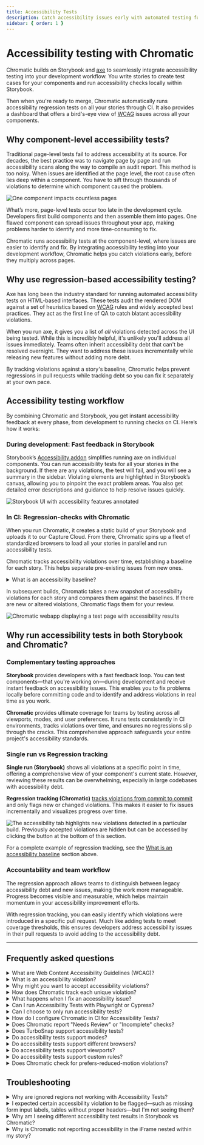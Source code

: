 ```yaml
---
title: Accessibility Tests
description: Catch accessibility issues early with automated testing for your components
sidebar: { order: 1 }
---
```



# Accessibility testing with Chromatic

<A11yBeta />

Chromatic builds on Storybook and [axe](https://github.com/dequelabs/axe-core) to seamlessly integrate accessibility testing into your development workflow. You write stories to create test cases for your components and run accessibility checks locally within Storybook.

Then when you're ready to merge, Chromatic automatically runs accessibility regression tests on all your stories through CI. It also provides a dashboard that offers a bird's-eye view of [WCAG](#what-are-web-content-accessibility-guidelines-wcag) issues across all your components.

## Why component-level accessibility tests?

Traditional page-level tests fail to address accessibility at its source. For decades, the best practice was to navigate page by page and run accessibility scans along the way to compile an audit report. This method is too noisy. When issues are identified at the page level, the root cause often lies deep within a component. You have to sift through thousands of violations to determine which component caused the problem.

<img
  src="/docs/assets/component-pages.gif"
  alt="One component impacts countless pages"
/>

What’s more, page-level tests occur too late in the development cycle. Developers first build components and then assemble them into pages. One flawed component can spread issues throughout your app, making problems harder to identify and more time-consuming to fix.

Chromatic runs accessibility tests at the component-level, where issues are easier to identify and fix. By integrating accessibility testing into your development workflow, Chromatic helps you catch violations early, before they multiply across pages.

## Why use regression-based accessibility testing?

Axe has long been the industry standard for running automated accessibility tests on HTML-based interfaces. These tests audit the rendered DOM against a set of heuristics based on [WCAG](https://www.w3.org/WAI/standards-guidelines/wcag/) rules and widely accepted best practices. They act as the first line of QA to catch blatant accessibility violations.

When you run axe, it gives you a list of _all_ violations detected across the UI being tested. While this is incredibly helpful, it's unlikely you'll address all issues immediately. Teams often inherit accessibility debt that can't be resolved overnight. They want to address these issues incrementally while releasing new features without adding more debt.

By tracking violations against a story's baseline, Chromatic helps prevent regressions in pull requests while tracking debt so you can fix it separately at your own pace.

## Accessibility testing workflow

By combining Chromatic and Storybook, you get instant accessibility feedback at every phase, from development to running checks on CI. Here’s how it works:

### During development: Fast feedback in Storybook

Storybook’s [Accessibility addon](https://storybook.js.org/docs/writing-tests/accessibility-testing#accessibility-checks-with-a11y-addon) simplifies running axe on individual components. You can run accessibility tests for all your stories in the background. If there are any violations, the test will fail, and you will see a summary in the sidebar. Violating elements are highlighted in Storybook’s canvas, allowing you to pinpoint the exact problem areas. You also get detailed error descriptions and guidance to help resolve issues quickly.

![Storybook UI with accessibility features annotated](../../images/a11y/addon-a11y-annotated.png)

### In CI: Regression-checks with Chromatic

When you run Chromatic, it creates a static build of your Storybook and uploads it to our Capture Cloud. From there, Chromatic spins up a fleet of standardized browsers to load all your stories in parallel and run accessibility tests.

Chromatic tracks accessibility violations over time, establishing a baseline for each story. This helps separate pre-existing issues from new ones.

<details>
<summary>What is an accessibility baseline?</summary>

In [Visual testing](/docs/visual), a baseline is the last known “good” state of the story. Subsequent snapshots are compared to this baseline to identify visual changes.

![Chromatic build showing the baseline and newly captured snapshots with visual changes highlighted in green](../../images/a11y/snapshot.png)

In Accessibility testing, a baseline is a set of [accessibility violations](#what-is-an-accessibility-violation) detected for a story. Subsequent snapshots are compared to this baseline to identify new violations or to confirm resolved issues. Here's an example:

Build #1 identifies several violations for this story. By accepting the baseline, 17 violations (across 3 rules) are added to the story's baseline.

![Build one with three types of violations: insufficient color contrast, links need discernable text and invalid ARIA values ](../../images/a11y/build-1.png)

After making code changes, you run Build #2. Chromatic finds 10 additional violations across 2 rules. This difference is shown on the test page. You can also view violations from previous builds by expanding the table.

If you accept this snapshot, these 10 new violations will be added to the baseline.

![Build 2 with two types of violations: missing form labels and images lack alt text. The three previously accepted rules are hidden by default.](../../images/a11y/build-2.png)

</details>

In subsequent builds, Chromatic takes a new snapshot of accessibility violations for each story and compares them against the baselines. If there are new or altered violations, Chromatic flags them for your review.

![Chromatic webapp displaying a test page with accessibility results](../../images/a11y/accessibility-tests-test.png)

## Why run accessibility tests in both Storybook and Chromatic?

### Complementary testing approaches

**Storybook** provides developers with a fast feedback loop. You can test components—that you're working on—during development and receive instant feedback on accessibility issues. This enables you to fix problems locally before committing code and to identify and address violations in real time as you work.

**Chromatic** provides ultimate coverage for teams by testing across all viewports, modes, and user preferences. It runs tests consistently in CI environments, tracks violations over time, and ensures no regressions slip through the cracks. This comprehensive approach safeguards your entire project's accessibility standards.

### Single run vs Regression tracking

**Single run (Storybook)** shows all violations at a specific point in time, offering a comprehensive view of your component's current state. However, reviewing these results can be overwhelming, especially in large codebases with accessibility debt.

**Regression tracking (Chromatic)** [tracks violations from commit to commit](/docs/accessibility#how-does-chromatic-track-each-unique-violation) and only flags new or changed violations. This makes it easier to fix issues incrementally and visualizes progress over time.

![The accessibility tab highlights new violations detected in a particular build. Previously accepted violations are hidden but can be accessed by clicking the button at the bottom of this section.](../../images/a11y/accessibility-tab.png)

For a complete example of regression tracking, see the [What is an accessibility baseline](/docs/accessibility#what-is-an-accessibility-baseline) section above.

### Accountability and team workflow

The regression approach allows teams to distinguish between legacy accessibility debt and new issues, making the work more manageable. Progress becomes visible and measurable, which helps maintain momentum in your accessibility improvement efforts.

With regression tracking, you can easily identify which violations were introduced in a specific pull request. Much like adding tests to meet coverage thresholds, this ensures developers address accessibility issues in their pull requests to avoid adding to the accessibility debt.

---

## Frequently asked questions

<details>
<summary>What are Web Content Accessibility Guidelines (WCAG)?</summary>

The [Web Content Accessibility Guidelines](https://www.w3.org/WAI/standards-guidelines/wcag/) are a set of internationally recognized standards developed by the World Wide Web Consortium (W3C) through their Web Accessibility Initiative (WAI). These guidelines provide a comprehensive framework for making web content more accessible to people with disabilities.

</details>

<details>
<summary>What is an accessibility violation?</summary>

Accessibility violation refers to an issue detected within a story where an element fails to meet accessibility standards or guidelines (such as WCAG). These violations indicate barriers that might prevent people with disabilities from using the website or application effectively.

</details>

<details>
<summary>Why might you want to accept accessibility violations?</summary>

TL;DR: You’ll want to accept violations if they're part of necessary structural changes leading to an eventual fix.

When you run axe, it lists all accessibility violations found in the story. However in some cases, addressing all issues immediately may not be feasible. In that case, you’d accept the violations and fix them incrementally.

Baselines help track accessibility issues from commit to commit as you make code changes, showing what was fixed and identifying any new issues introduced.

</details>

<details>
<summary>How does Chromatic track each unique violation?</summary>

Chromatic identifies unique violations using three characteristics:

1. Type of violation (see [full classification](https://github.com/dequelabs/axe-core/blob/develop/doc/rule-descriptions.md))
2. Specific DOM node (e.g., `<a>`, `<button>`, `<div>`)
3. Bounding box of this DOM node (e.g., x/y coordinates plus width and height)

This approach prevents false positives caused by inconsequential DOM structure changes.

</details>

<details>
<summary>What happens when I fix an accessibility issue?</summary>

Fixes are auto-accepted to the baseline, [learn more »](/docs/accessibility/usage#fixes-are-automatically-accepted)

</details>

<details>
<summary>Can I run Accessibility Tests with Playwright or Cypress?</summary>

No, Chromatic only offers Accessibility Testing for Storybook.

</details>

<details>
<summary>Can I choose to only run accessibility tests?</summary>

Not yet. `parameters.chromatic.disableSnapshot` will disable both visual and accessibility tests. We're working on allowing you to disable them accessibility and visual tests individually.

</details>

<details>
<summary>How do I configure Chromatic in CI for Accessibility Tests?</summary>

If you have already integrated Chromatic in your CI setup, no changes are needed for accessibility tests to work.

If you haven’t integrated Chromatic in your CI setup, please follow [this guide](/docs/ci).

</details>

<details>
<summary>Does Chromatic report "Needs Review" or "Incomplete" checks?</summary>

No, Chromatic does not report these checks. There are instances where axe-core is unable to accurately determine a violation. For example, it can't accurately assess color contrast when text is rendered over a gradient or background image. You will see these issues reported in Storybook’s Accessibility panel under the "Incomplete" tab. However, Chromatic only reports on violations it can be certain about.

</details>

<details>
<summary>Does TurboSnap support accessibility tests?</summary>

Yes. TurboSnap analyzes your project’s Git history and [dependency graph](https://webpack.js.org/concepts/dependency-graph/) to identify which components and their dependencies have changed. It then only snapshots and runs visual and accessibility tests for stories associated with those changes. For the rest, it copies over the snapshots from baselines that didn’t change.

</details>

<details>
<summary>Do accessibility tests support modes?</summary>

Yes, if you've configured modes for a story, Chromatic will run accessibility tests on each mode too.

</details>

<details>
<summary>Do accessibility tests support different browsers?</summary>

No, accessibility tests are only executed in Chrome.

</details>

<details>
<summary>Do accessibility tests support viewports?</summary>

Yes. Similar to how it works for visual tests, if you've set up viewports for a story, accessibility tests will run for each viewport.

</details>

<details>
<summary>Do accessibility tests support custom rules?</summary>

Not yet. This means that if you have custom [rules and checks](https://github.com/dequelabs/axe-core/blob/64d409dc5862e9fdebcec87a0a269ab3f3e71ad2/doc/rule-development.md) defined in your Storybook configuration, they will not run with accessibility tests.

</details>

<details>
<summary>Does Chromatic check for prefers-reduced-motion violations?</summary>

Not yet

</details>

## Troubleshooting

<details>
<summary>Why are ignored regions not working with Accessibility Tests?</summary>

Ignored regions are a feature specific to visual tests and aren't supported for accessibility and interaction tests.

</details>

<details>
<summary>I expected certain accessibility violation to be flagged—such as missing form input labels, tables without proper headers—but I'm not seeing them?</summary>

Ensure that the rule is enabled in your Storybook [A11y addon configuration](https://storybook.js.org/docs/writing-tests/accessibility-testing#configure). If it is enabled, verify whether the check is running in Storybook.

While you might expect a violation, the check could actually be passing. For example, consider:

```html
<input type="text" placeholder="something" />
```

You might expect a "missing form input labels" violation, but the [placeholder attribute can provide text inputs with an accessible name](<https://dequeuniversity.com/rules/axe/4.10/label?application=RuleDescription#:~:text=Lastly%20a%20placeholder%20attribute%20may%20be%20used%20to%20give%20text%20inputs%20an%20accessible%20name.%20This%20is%20not%20a%20recommended%20solution%20as%20the%20visual%20label%20(the%20placeholder%20text)%20will%20be%20removed%20once%20the%20user%20enters%20text%20into%20the%20input%2C%20causing%20them%20to%20not%20know%20what%20the%20input%20is%20for.>). Similarly, table header rules only apply if the table has more than three rows or columns.

</details>

<details>
<summary>Why am I seeing different accessibility test results in Storybook vs Chromatic?</summary>

Storybook shows all violations at a specific point in time. Where are as, Chromatic tracks violations from commit to commit and only flags [new or changed violations](/docs/accessibility#why-use-regression-based-accessibility-testing).

For more on how to combine the two into an effective workflow, refer to [this section](/docs/accessibility#why-run-accessibility-tests-in-both-storybook-and-chromatic).

</details>

<details>
<summary>Why is Chromatic not reporting accessibility in the iFrame nested within my story?</summary>

Currently Chromatic does not support checking accessibility violations within iframes (nested within a story). That's because axe is only loaded at the story level and not within the nested iFrames.

</details>
